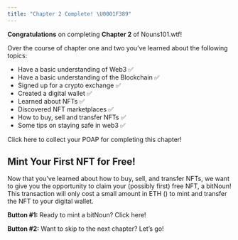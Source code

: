 ```yaml
---
title: "Chapter 2 Complete! \U0001F389"
---
```


**Congratulations** on completing **Chapter 2** of Nouns101.wtf!

Over the course of chapter one and two you’ve learned about the following topics:

* Have a basic understanding of Web3 ✅
* Have a basic understanding of the Blockchain ✅
* Signed up for a crypto exchange ✅
* Created a digital wallet ✅
* Learned about NFTs ✅
* Discovered NFT marketplaces ✅
* How to buy, sell and transfer NFTs ✅
* Some tips on staying safe in web3 ✅

Click here to collect your POAP for completing this chapter!

## **Mint Your First NFT for Free!**

Now that you’ve learned about how to buy, sell, and transfer NFTs, we want to give you the opportunity to claim your (possibly first) free NFT, a bitNoun!  This transaction will only cost a small amount in ETH (<Nutshell children="gas fees" glossaryEntry="content/glossary/gas_fee.mdx" />) to mint and transfer the NFT to your digital wallet.

**Button #1:** Ready to mint a bitNoun? Click here!

**Button #2:** Want to skip to the next chapter? Let’s go!
